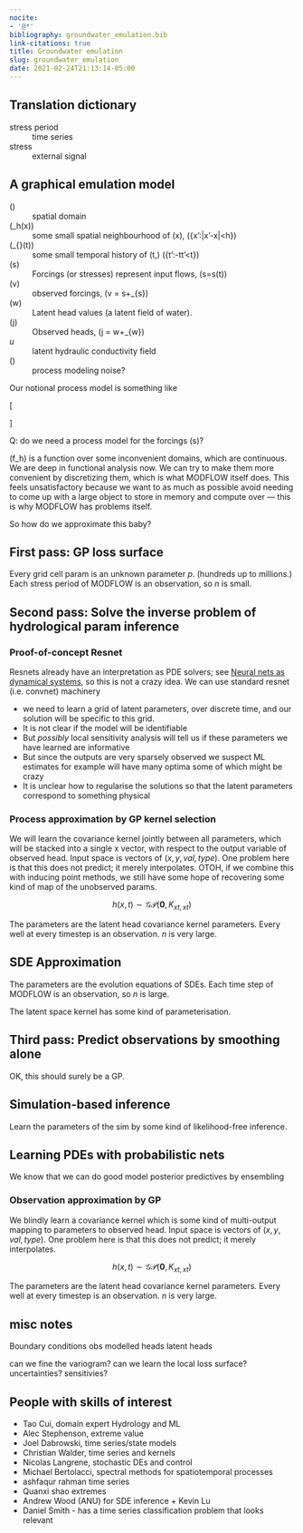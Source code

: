 ```yaml
---
nocite:
- '@*'
bibliography: groundwater_emulation.bib
link-citations: true
title: Groundwater emulation
slug: groundwater_emulation
date: 2021-02-24T21:13:14-05:00
---
```



## Translation dictionary

stress period
: time series

stress
: external signal




## A graphical emulation model

\(\mathcal{D}\)
: spatial domain

\(\mathcal{L}_h(x)\)
: some small spatial neighbourhood of \(x\), \(\{x':\|x'-x\|<h\}\)

\(\mathcal{H}_{\ell}(t)\)
: some small temporal history of \(t,\) \(\{t':\ell-t\leq t'<t\}\)

\(s\)
: Forcings (or stresses) represent input flows, \(s=s(t)\)

\(v\)
: observed forcings, \(v = s+\epsilon_{s}\)

\(w\)
: Latent head values (a latent field of water).

\(j\)
: Observed heads, \(j = w+\epsilon_{w}\)

$u$
: latent hydraulic conductivity field

\(\eta\)
: process modeling noise?

Our notional process model is something like

\[\begin{aligned}
w(x,t) &=  f_h(\\
  &\qquad \{w(x',t');x'\in \mathcal{L}(x), t'\in \mathcal{H}(t), \\
  &\qquad\{s(x,t);x'\in \mathcal{L}(x), t'\in \mathcal{H}(t)\}, \\
  &\qquad\{u(x'); x'\in \mathcal{L}(x)\},
  )\\
u(x)&\sim \mathcal{N}(\mu_x, K_{xx})
\end{aligned}\]

Q: do we need a process model for the forcings \(s\)?

\(f_h\) is a function over some inconvenient domains, which are continuous.
We are deep in functional analysis now.
We can try to make them more convenient by discretizing them, which is what MODFLOW itself does.
This feels unsatisfactory because we want to as much as possible avoid needing to come up with a large object to store in memory and compute over — this is why MODFLOW has problems itself.

So how do we approximate this baby?

## First pass: GP loss surface

Every grid cell param is an unknown parameter $p$.
(hundreds up to millions.)
Each stress period of MODFLOW is an observation, so $n$ is small.

## Second pass: Solve the inverse problem of hydrological param inference

### Proof-of-concept Resnet

Resnets already have an interpretation as PDE solvers; see [Neural nets as dynamical systems](https://danmackinlay.name/notebook/nn_dynamical.html), so this is not a crazy idea.
We can use standard resnet (i.e. convnet) machinery

* we need to learn a grid of latent parameters, over discrete time, and our solution will be specific to this grid.
* It is not clear if the model will be identifiable
* But _possibly_ local sensitivity analysis will tell us if these parameters we have learned are informative
* But since the outputs are very sparsely observed we suspect ML estimates for example will have many optima some of which might be crazy
* It is unclear how to regularise the solutions so that the latent parameters correspond to something physical

### Process approximation by GP kernel selection

We will learn the covariance kernel jointly between all parameters, which will be stacked into a single x vector, with respect to the output variable of observed head.
Input space is vectors of $(x,y,val,type)$.
One problem here is that this does not predict; it merely interpolates.
OTOH, if we combine this with inducing point methods, we still have some hope of recovering some kind of map of the unobserved params.

$$
h(x,t)\sim\mathcal{GP}(\boldsymbol{0}, K_{xt,xt})
$$

The parameters are the latent head covariance kernel parameters.
Every well at every timestep is an observation.
$n$ is very large.

## SDE Approximation

The parameters are the evolution equations of SDEs.
Each time step of MODFLOW is an observation, so $n$ is large.

The latent space kernel has some kind of parameterisation.

## Third pass: Predict observations by smoothing alone

OK, this should surely be a GP.


## Simulation-based inference

Learn the parameters of the sim by some kind of likelihood-free inference.

## Learning PDEs with probabilistic nets

We know that we can do good model posterior predictives by ensembling

### Observation approximation by GP

We blindly learn a covariance kernel which is some kind of multi-output mapping to parameters to observed head.
Input space is vectors of $(x,y,val,type)$.
One problem here is that this does not predict; it merely interpolates.

$$
h(x,t)\sim\mathcal{GP}(\boldsymbol{0}, K_{xt,xt})
$$

The parameters are the latent head covariance kernel parameters.
Every well at every timestep is an observation.
$n$ is very large.

## misc notes

Boundary conditions obs
modelled heads
latent heads

can we fine the variogram?
can we learn the local loss surface?
uncertainties?
sensitivies?


## People with skills of interest

* Tao Cui, domain expert Hydrology and ML
* Alec Stephenson, extreme value
* Joel Dabrowski, time series/state models
* Christian Walder, time series and kernels
* Nicolas Langrene, stochastic DEs and control
* Michael Bertolacci, spectral methods for spatiotemporal processes
* ashfaqur rahman time series
* Quanxi shao extremes
* Andrew Wood (ANU) for SDE inference + Kevin Lu
* Daniel Smith - has a time series classification problem that looks relevant


